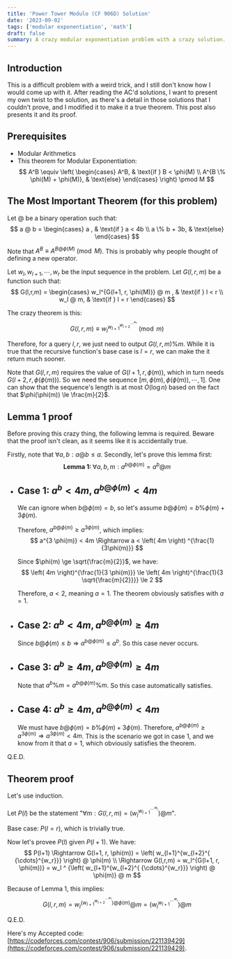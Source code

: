 ```yaml
---
title: 'Power Tower Modulo (CF 906D) Solution'
date: '2023-09-02'
tags: ['modular exponentiation', 'math']
draft: false
summary: A crazy modular exponentiation problem with a crazy solution.
---
```


## Introduction

This is a difficult problem with a weird trick, and I still don't know how I would come up with it. After reading the AC'd solutions, I want to present my own twist to the solution, as there's a detail in those solutions that I couldn't prove, and I modified it to make it a true theorem. This post also presents it and its proof.

## Prerequisites
* Modular Arithmetics
* This theorem for Modular Exponentiation: 
  $$
  A^B \equiv
  \left( \begin{cases}
  A^B, & \text{if } B < \phi(M) \\
  A^{B \% \phi(M) + \phi(M)}, & \text{else}
  \end{cases} \right) \pmod M
  $$

## The Most Important Theorem (for this problem)
Let $@$ be a binary operation such that:
$$
a @ b = 
\begin{cases}
a , & \text{if } a < 4b \\
a \% b + 3b, & \text{else}
\end{cases}
$$

Note that $A^B \equiv A^{B @ \phi(M)} \pmod M$. This is probably why people thought of defining a new operator.

Let $w_l, w_{l+1}, \cdots, w_r$ be the input sequence in the problem. Let $G(l,r,m)$ be a function such that:
$$
G(l,r,m) = \begin{cases} w_l^{G(l+1, r, \phi(M))} @ m , & \text{if } l < r \\ w_l @ m, & \text{if } l = r \end{cases}
$$

The crazy theorem is this:
$$
G(l,r,m) \equiv w_l^{w_{l+1}^{w_{l+2}^{ {\cdots}^{w_r}}}} \pmod m
$$

Therefore, for a query $l, r$, we just need to output $G(l,r,m) \% m$. While it is true that the recursive function's base case is $l = r$, we can make the it return much sooner.

Note that $G(l,r,m)$ requires the value of $G(l+1, r, \phi(m))$, which in turn needs $G(l+2, r, \phi(\phi(m)))$. So we need the sequence $[m, \phi(m), \phi(\phi(m)), \cdots, 1]$. One can show that the sequence's length is at most $O(\log n)$ based on the fact that $\phi(\phi(m)) \le \frac{m}{2}$.

## Lemma 1 proof
Before proving this crazy thing, the following lemma is required. Beware that the proof isn't clean, as it seems like it is accidentally true.

Firstly, note that $\forall a,b: a @ b \le a$. Secondly, let's prove this lemma first:  
$$
\textbf{Lemma 1: } \forall a, b, m: a^{b @ \phi(m)} = a^b @ m
$$

* ## Case 1: $a^b < 4m, a^{b @ \phi(m)} < 4m$
  We can ignore when $b @ \phi(m) = b$, so let's assume $b @ \phi(m) = b \% \phi(m) + 3\phi(m)$.

  Therefore, $a^{b @ \phi(m)} \ge a^{3 \phi(m)}$, which implies:
  $$
  a^{3 \phi(m)} < 4m \Rightarrow a < \left( 4m \right) ^{\frac{1}{3\phi(m)}}
  $$

  Since $\phi(m) \ge \sqrt{\frac{m}{2}}$, we have:
  $$
  \left( 4m \right)^{\frac{1}{3 \phi(m)}} \le \left( 4m \right)^{\frac{1}{3 \sqrt{\frac{m}{2}}}} \le 2
  $$

  Therefore, $a < 2$, meaning $a = 1$. The theorem obviously satisfies with $a=1$.

* ## Case 2: $a^b < 4m, a^{b @ \phi(m)} \ge 4m$
  Since $b @ \phi(m) \le b \Rightarrow a^{b @ \phi(m)} \le a^b$. So this case never occurs.

* ## Case 3: $a^b \ge 4m, a^{b @ \phi(m)} \ge 4m$
  Note that $a^b \% m = a^{b @ \phi(m)} \% m$. So this case automatically satisfies.

* ## Case 4: $a^b \ge 4m, a^{b @ \phi(m)} < 4m$
  We must have $b @ \phi(m) = b \% \phi(m) + 3\phi(m)$. Therefore, $a^{b @ \phi(m)} \ge a^{3 \phi(m)} \Rightarrow a^{3\phi(m)} < 4m$. This is the scenario we got in case 1, and we know from it that $a=1$, which obviously satisfies the theorem.

Q.E.D.

## Theorem proof
Let's use induction.

Let $P(l)$ be the statement "$\forall m: G(l,r,m) = \left( w_l^{w_{l+1}^{ {\cdots}^{w_r}}} \right) @ m$".

Base case: $P(l=r)$, which is trivially true.

Now let's provee $P(l)$ given $P(l+1)$. We have:
$$
P(l+1) \Rightarrow G(l+1, r, \phi(m)) = \left( w_{l+1}^{w_{l+2}^{ {\cdots}^{w_r}}} \right) @ \phi(m) \\
\Rightarrow G(l,r,m) = w_l^{G(l+1, r, \phi(m))} = w_l ^ {\left( w_{l+1}^{w_{l+2}^{ {\cdots}^{w_r}}} \right) @ \phi(m)} @ m
$$

Because of Lemma 1, this implies:
$$
G(l,r,m) = w_l ^ {\left( w_{l+1}^{w_{l+2}^{ {\cdots}^{w_r}}} \right) @ \phi(m)} @ m = \left( w_l^{w_{l+1}^{ {\cdots}^{w_r}}} \right) @ m
$$

Q.E.D.

Here's my Accepted code: [https://codeforces.com/contest/906/submission/221139429](https://codeforces.com/contest/906/submission/221139429).